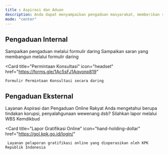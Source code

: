 ```yaml
---
title : Aspirasi dan Aduan
description: Anda dapat menyampaikan pengaduan masyarakat, memberikan saran, atau melaporkan melalui SP4N Lapor dan WBS. Kami berkomitmen untuk mendengarkan dan menanggapi setiap masukan demi meningkatkan pelayanan kami. Silakan isi formulir yang tersedia untuk membantu kami memberikan respons yang cepat dan tepat.
mode: "center"
---
```

## Pengaduan Internal

<CardGroup cols={2}>
  <Card
    title="Pengaduan Masyarakat"
    icon="pen-to-square"
    href="https://forms.gle/2nierhxZkfkk5WwbA"
  >
    Sampaikan pengaduan melalui formulir daring
  </Card>
  <Card
    title="Saran"
    icon="paper-plane"
    href="https://forms.gle/kG7SdHDa9frXn2G29"
  >
    Sampaikan saran yang membangun melalui formulir daring
  </Card>

  <Card
    title="Permintaan Konsultasi"
    icon="headset"
    href="https://forms.gle/1Ac5sFJ1Aqvonp819"
  >
    Formulir Permintaan Konsultasi secara daring
  </Card>

  
</CardGroup>

## Pengaduan Eksternal


<CardGroup cols={2}>
  <Card
    title="SP4N Lapor"
    icon="comments"
    href="https://www.lapor.go.id/"
  >
    Layanan Aspirasi dan Pengaduan Online Rakyat
  </Card>
  <Card
    title="Whistle Blowing System"
    icon="headset"
    href="https://wbs.kemdikbud.go.id/"
  >
    Anda mengetahui berupa tindakan korupsi, penyalahgunaan wewenang dsb? Silahkan lapor melalui WBS Kemdikbud
  </Card>

  <Card
    title="Lapor Gratifikasi Online"
    icon="hand-holding-dollar"
    href="https://gol.kpk.go.id/login/"
  >
     Layanan pelaporan gratifikasi online yang dioperasikan oleh KPK Republik Indonesia
  </Card>

  
</CardGroup>